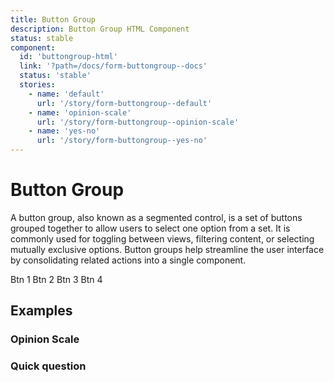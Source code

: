 ```yaml
---
title: Button Group
description: Button Group HTML Component
status: stable
component:
  id: 'buttongroup-html'
  link: '?path=/docs/form-buttongroup--docs'
  status: 'stable'
  stories:
    - name: 'default'
      url: '/story/form-buttongroup--default'
    - name: 'opinion-scale'
      url: '/story/form-buttongroup--opinion-scale'
    - name: 'yes-no'
      url: '/story/form-buttongroup--yes-no'
---
```


# Button Group

A button group, also known as a segmented control, is a set of buttons grouped together to allow users to select one option from a set. 
It is commonly used for toggling between views, filtering content, or selecting mutually exclusive options. 
Button groups help streamline the user interface by consolidating related actions into a single component.

<Section current="html" >

<ComponentPreview>
  <ButtonGroup
    name={'opinion_scale'}
    size={'large'}
    defaultValue={2}
  >
    <ButtonGroupItem key={1} value={1}>Btn 1</ButtonGroupItem>
    <ButtonGroupItem key={2} value={2}>Btn 2</ButtonGroupItem>
    <ButtonGroupItem key={3} value={3}>Btn 3</ButtonGroupItem>
    <ButtonGroupItem key={4} value={4}>Btn 4</ButtonGroupItem>
  </ButtonGroup>
</ComponentPreview>

## Examples

### Opinion Scale
<StorybookFrame
  componentId="buttongroup-html"
  heightClassName="h-48"
  story="opinion-scale" />

### Quick question
<StorybookFrame
  componentId="buttongroup-html"
  story="yes-no" />

</Section>
